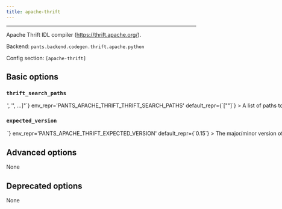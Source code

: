 ```yaml
---
title: apache-thrift
---
```



---

Apache Thrift IDL compiler (https://thrift.apache.org/).

Backend: <span className="color--primary">`pants.backend.codegen.thrift.apache.python`</span>

Config section: <span className="color--primary">`[apache-thrift]`</span>

<span className={styles.options}>

## Basic options

### `thrift_search_paths`

<Option
  cli_repr={`--apache-thrift-thrift-search-paths="['<str>', '<str>', ...]"`}
  env_repr='PANTS_APACHE_THRIFT_THRIFT_SEARCH_PATHS'
  default_repr={`["<PATH>"]`}
>

A list of paths to search for Thrift.

Specify absolute paths to directories with the `thrift` binary, e.g. `/usr/bin`. Earlier entries will be searched first.

The special string `"<PATH>"` will expand to the contents of the PATH env var.

</Option>

### `expected_version`

<Option
  cli_repr={`--apache-thrift-expected-version=<str>`}
  env_repr='PANTS_APACHE_THRIFT_EXPECTED_VERSION'
  default_repr={`0.15`}
>

The major/minor version of Apache Thrift that you are using, such as `0.15`.

Pants will only use Thrift binaries from `--thrift-search-paths` that have the expected version, and it will error if none are found.

Do not include the patch version.

</Option>

## Advanced options

None

## Deprecated options

None

</span>
